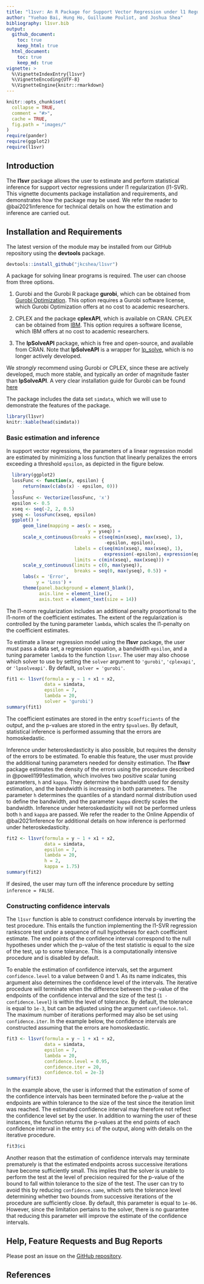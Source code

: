 ```yaml
---
title: "l1svr: An R Package for Support Vector Regression under l1 Regularization"
author: "Yuehao Bai, Hung Ho, Guillaume Pouliot, and Joshua Shea"
bibliography: l1svr.bib
output:
  github_document:
    toc: true
    keep_html: true
  html_document:
    toc: true
    keep_md: true
vignette: >
  %\VignetteIndexEntry{l1svr}
  %\VignetteEncoding{UTF-8}
  %\VignetteEngine{knitr::rmarkdown}
---
```


```r
knitr::opts_chunk$set(
  collapse = TRUE,
  comment = "#>",
  cache = TRUE,
  fig.path = "images/"
)
require(pander)
require(ggplot2)
require(l1svr)
```

## Introduction

The **l1svr** package allows the user to estimate and perform statistical inference for support vector regressions under l1 regularization (l1-SVR).
This vignette documents package installation and requirements, and demonstrates how the package may be used.
We refer the reader to @bai2021inference for technical details on how the estimation and inference are carried out.

## Installation and Requirements

<!-- **l1svr** can be installed from CRAN via -->
<!-- ```{r eval = FALSE} -->
<!-- install.packages("l1svr") -->
<!-- ``` -->

The latest version of the module may be installed from our GitHub repository using the **devtools** package.

```r
devtools::install_github("jkcshea/l1svr")
```

A package for solving linear programs is required.
The user can choose from three options.

1. Gurobi and the Gurobi R package **gurobi**, which can be obtained from [Gurobi Optimization](http://www.gurobi.com/index).
   This option requires a Gurobi software license, which Gurobi Optimization offers at no cost to academic researchers.
   
2. CPLEX and the package **cplexAPI**,  which is available on CRAN.
   CPLEX can be obtained from [IBM](https://www.ibm.com/analytics/cplex-optimizer).
   This option requires a software license, which IBM offers at no cost to academic researchers.
   
3. The **lpSolveAPI** package, which is free and open-source, and available from CRAN.
   Note that **lpSolveAPI** is a wrapper for [lp_solve](http://lpsolve.sourceforge.net/5.5/), which is no longer actively developed.

We _strongly_ recommend using Gurobi or CPLEX, since these are actively developed, much more stable, and typically an order of magnitude faster than **lpSolveAPI**.
A very clear installation guide for Gurobi can be found [here](https://cran.r-project.org/package=prioritizr/vignettes/gurobi_installation.html)

The package includes the data set `simdata`, which we will use to demonstrate the features of the package.

```r
library(l1svr)
knitr::kable(head(simdata))
```

### Basic estimation and inference

In support vector regressions, the parameters of a linear regression model are estimated by minimizing a loss function that linearly penalizes the errors exceeding a threshold `epsilon`, as depicted in the figure below.

```r
  library(ggplot2)
  lossFunc <- function(x, epsilon) {
      return(max(c(abs(x) - epsilon, 0)))
  }
  lossFunc <- Vectorize(lossFunc, 'x')
  epsilon <- 0.5
  xseq <- seq(-2, 2, 0.5)
  yseq <- lossFunc(xseq, epsilon)
  ggplot() +
      geom_line(mapping = aes(x = xseq,
                              y = yseq)) +
      scale_x_continuous(breaks = c(seq(min(xseq), max(xseq), 1),
                                    -epsilon, epsilon),
                         labels = c(seq(min(xseq), max(xseq), 1),
                                    expression(-epsilon), expression(epsilon)),
                         limits = c(min(xseq), max(xseq))) +
      scale_y_continuous(limits = c(0, max(yseq)),
                         breaks = seq(0, max(yseq), 0.5)) +
      labs(x = 'Error',
           y = 'Loss') +
      theme(panel.background = element_blank(),
            axis.line = element_line(),
            axis.text = element_text(size = 14))
```

The l1-norm regularization includes an additional penalty proportional to the l1-norm of the coefficient estimates.
The extent of the regularization is controlled by the tuning parameter `lambda`, which scales the l1-penalty on the coefficient estimates.

To estimate a linear regression model using the **l1svr** package, the user must pass a data set, a regression equation, a bandwidth `epsilon`, and a tuning parameter `lambda` to the function `l1svr`.
The user may also choose which solver to use by setting the `solver` argument to `'gurobi'`, `'cplexapi'`, or `'lpsolveapi'`. 
By default, `solver = 'gurobi'`.

```r
fit1 <- l1svr(formula = y ~ 1 + x1 + x2,
              data = simdata,
              epsilon = 7,
              lambda = 20,
              solver = 'gurobi')
summary(fit1)
```

The coefficient estimates are stored in the entry `$coefficients` of the output, and the p-values are stored in the entry `$pvalues`.
By default, statistical inference is performed assuming that the errors are homoskedastic.

Inference under heteroskedasticity is also possible, but requires the density of the errors to be estimated.
To enable this feature, the user must provide the additional tuning parameters needed for density estimation.
The **l1svr** package estimates the density of the errors using the procedure described in @powell1991estimation, which involves two positive  scalar tuning parameters, `h` and `kappa`.
They determine the bandwidth used for density estimation, and the bandwidth is increasing in both parameters. 
The parameter `h` determines the quantiles of a standard normal distribution used to define the bandwidth, and the parameter `kappa` directly scales the bandwidth.
Inference under heteroskedasticity will not be performed unless both `h` and `kappa` are passed.
We refer the reader to the Online Appendix of @bai2021inference for additional details on how inference is performed under heteroskedasticity.

```r
fit2 <- l1svr(formula = y ~ 1 + x1 + x2,
              data = simdata,
              epsilon = 7,
              lambda = 20,
              h = 2,
              kappa = 1.75)
summary(fit2)
```

If desired, the user may turn off the inference procedure by setting `inference = FALSE`.

### Constructing confidence intervals

The `l1svr` function is able to construct confidence intervals by inverting the test procedure.
This entails the function implementing the l1-SVR regression rankscore test under a sequence of null hypotheses for each coefficient estimate.
The end points of the confidence interval correspond to the null hypotheses under which the p-value of the test statistic is equal to the size of the test, up to some tolerance.
This is a computationally intensive procedure and is disabled by default.

To enable the estimation of confidence intervals, set the argument `confidence.level` to a value between 0 and 1.
As its name indicates, this argument also determines the confidence level of the intervals.
The iterative procedure will terminate when the difference between the p-value of the endpoints of the confidence interval and the size of the test (`1 - confidence.level`) is within the level of tolerance.
By default, the tolerance is equal to `1e-3`, but can be adjusted using the argument `confidence.tol`.
The maximum number of iterations performed may also be set using `confidence.iter`.
In the example below, the confidence intervals are constructed assuming that the errors are homoskedastic.

```r
fit3 <- l1svr(formula = y ~ 1 + x1 + x2,
              data = simdata,
              epsilon = 7,
              lambda = 20,
              confidence.level = 0.95,
              confidence.iter = 20,
              confidence.tol = 2e-3)
summary(fit3)
```


In the example above, the user is informed that the estimation of some of the confidence intervals has been terminated before the p-value at the endpoints are within tolerance to the size of the test since the iteration limit was reached.
The estimated confidence interval may therefore not reflect the confidence level set by the user.
In addition to warning the user of these instances, the function returns the p-values at the end points of each confidence interval in the entry `$ci` of the output, along with details on the iterative procedure.

```r
fit3$ci
```

Another reason that the estimation of confidence intervals may terminate prematurely is that the estimated endpoints across successive iterations have become sufficiently small.
This implies that the solver is unable to perform the test at the level of precision required for the p-value of the bound to fall within tolerance to the size of the test.
The user can try to avoid this by reducing `confidence.same`, which sets the tolerance level determining whether two bounds from successive iterations of the procedure are sufficiently close.
By default, this parameter is equal to `1e-06`.
However, since the limitation pertains to the solver, there is no guarantee that reducing this parameter will improve the estimate of the confidence intervals.

## Help, Feature Requests and Bug Reports

Please post an issue on the [GitHub repository](https://github.com/jkcshea/l1svr/issues).

## References
